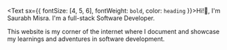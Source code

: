 <Text sx={{ fontSize: [4, 5, 6], fontWeight: `bold`, color: `heading` }}>Hi!👋, I'm Saurabh Misra. I'm a full-stack Software Developer.</Text>

This website is my corner of the internet where I document and showcase my learnings and adventures in software development.
